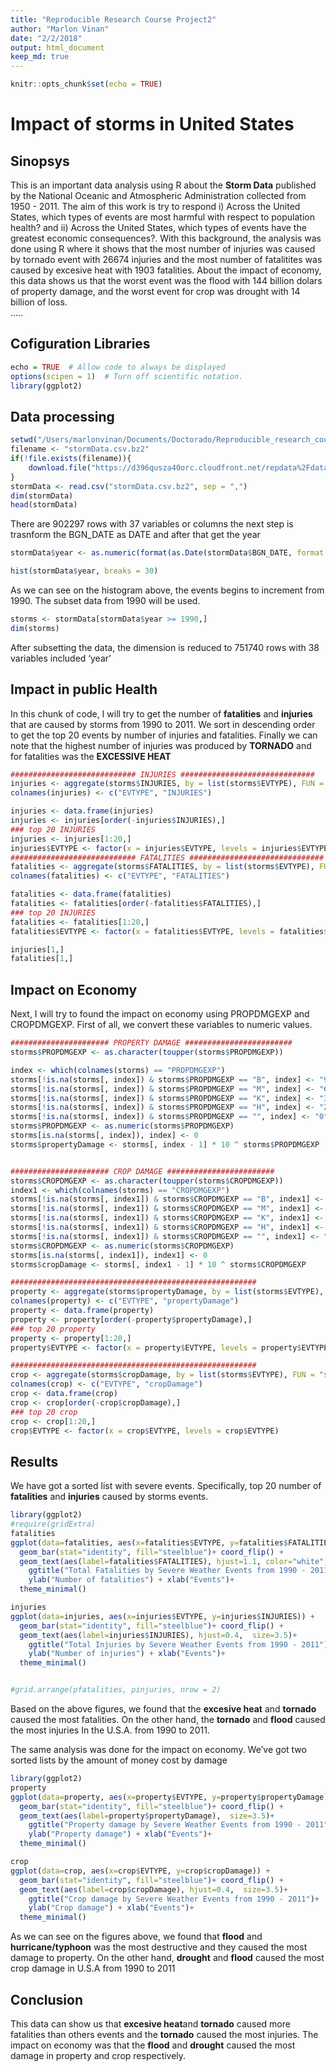 ```yaml
---
title: "Reproducible Research Course Project2"
author: "Marlon Vinan"
date: "2/2/2018"
output: html_document
keep_md: true
---
```


```r
knitr::opts_chunk$set(echo = TRUE)
```

# Impact of storms in United States 

## Sinopsys

This is an important data analysis using R about the **Storm Data** published by the National Oceanic and Atmospheric Administration collected from 1950 - 2011. The aim of this work is try to respond i) Across the United States, which types of events are most harmful with respect to population health? and ii) Across the United States, which types of events have the greatest economic consequences?. With this background, the analysis was done using R where it shows that the most number of injuries was caused by tornado event with 26674 injuries and the most number of fatalitites was caused by excesive heat with 1903 fatalities. About the impact of economy, this data shows us that the worst event was the flood with 144 billion dolars of property damage, and the worst event for crop was drought with 14 billion of loss.    
.....

## Cofiguration Libraries
```r

echo = TRUE  # Allow code to always be displayed
options(scipen = 1)  # Turn off scientific notation.
library(ggplot2)

```



## Data processing 

```r

setwd("/Users/marlonvinan/Documents/Doctorado/Reproducible_research_course/project2" )
filename <- "stormData.csv.bz2"
if(!file.exists(filename)){
    download.file("https://d396qusza40orc.cloudfront.net/repdata%2Fdata%2FStormData.csv.bz2", destfile = "stormData.csv.bz2")
}
stormData <- read.csv("stormData.csv.bz2", sep = ",")
dim(stormData)
head(stormData)

```
There are 902297 rows with 37 variables or columns the next step is trasnform the BGN_DATE as DATE and after that get the year 


```r

stormData$year <- as.numeric(format(as.Date(stormData$BGN_DATE, format = "%m/%d/%Y %H:%M:%S"), "%Y"))

hist(stormData$year, breaks = 30)

```

As we can see on the histogram above, the events begins to increment from 1990. The subset data from 1990 will be used.

```r
storms <- stormData[stormData$year >= 1990,]
dim(storms)

```

After subsetting the data, the dimension is reduced to 751740 rows with 38 variables included 'year'

## Impact in public Health

In this chunk of code, I will try to get the number of **fatalities** and **injuries** that are caused by storms from 1990 to 2011. We sort in descending order to get the top 20 events by number of injuries and fatalities. Finally we can note that the highest number of injuries was produced by **TORNADO** and for fatalities was the **EXCESSIVE HEAT**

```r

############################ INJURIES ##############################
injuries <- aggregate(storms$INJURIES, by = list(storms$EVTYPE), FUN = "sum")
colnames(injuries) <- c("EVTYPE", "INJURIES")

injuries <- data.frame(injuries)
injuries <- injuries[order(-injuries$INJURIES),]
### top 20 INJURIES
injuries <- injuries[1:20,]
injuries$EVTYPE <- factor(x = injuries$EVTYPE, levels = injuries$EVTYPE)
############################ FATALITIES ##############################
fatalities <- aggregate(storms$FATALITIES, by = list(storms$EVTYPE), FUN = "sum")
colnames(fatalities) <- c("EVTYPE", "FATALITIES")

fatalities <- data.frame(fatalities)
fatalities <- fatalities[order(-fatalities$FATALITIES),]
### top 20 INJURIES
fatalities <- fatalities[1:20,]
fatalities$EVTYPE <- factor(x = fatalities$EVTYPE, levels = fatalities$EVTYPE)

injuries[1,]
fatalities[1,]

```

## Impact on Economy

Next, I will try to found the impact on economy using PROPDMGEXP and CROPDMGEXP. First of all, we convert these variables to numeric values.

```r
###################### PROPERTY DAMAGE ########################
storms$PROPDMGEXP <- as.character(toupper(storms$PROPDMGEXP))

index <- which(colnames(storms) == "PROPDMGEXP")
storms[!is.na(storms[, index]) & storms$PROPDMGEXP == "B", index] <- "9"
storms[!is.na(storms[, index]) & storms$PROPDMGEXP == "M", index] <- "6"
storms[!is.na(storms[, index]) & storms$PROPDMGEXP == "K", index] <- "3"
storms[!is.na(storms[, index]) & storms$PROPDMGEXP == "H", index] <- "2"
storms[!is.na(storms[, index]) & storms$PROPDMGEXP == "", index] <- "0"
storms$PROPDMGEXP <- as.numeric(storms$PROPDMGEXP)
storms[is.na(storms[, index]), index] <- 0
storms$propertyDamage <- storms[, index - 1] * 10 ^ storms$PROPDMGEXP


###################### CROP DAMAGE ########################
storms$CROPDMGEXP <- as.character(toupper(storms$CROPDMGEXP))
index1 <- which(colnames(storms) == "CROPDMGEXP")
storms[!is.na(storms[, index1]) & storms$CROPDMGEXP == "B", index1] <- "9"
storms[!is.na(storms[, index1]) & storms$CROPDMGEXP == "M", index1] <- "6"
storms[!is.na(storms[, index1]) & storms$CROPDMGEXP == "K", index1] <- "3"
storms[!is.na(storms[, index1]) & storms$CROPDMGEXP == "H", index1] <- "2"
storms[!is.na(storms[, index1]) & storms$CROPDMGEXP == "", index1] <- "0"
storms$CROPDMGEXP <- as.numeric(storms$CROPDMGEXP)
storms[is.na(storms[, index1]), index1] <- 0
storms$cropDamage <- storms[, index1 - 1] * 10 ^ storms$CROPDMGEXP

#######################################################
property <- aggregate(storms$propertyDamage, by = list(storms$EVTYPE), FUN = "sum")
colnames(property) <- c("EVTYPE", "propertyDamage")
property <- data.frame(property)
property <- property[order(-property$propertyDamage),]
### top 20 property
property <- property[1:20,]
property$EVTYPE <- factor(x = property$EVTYPE, levels = property$EVTYPE)

#######################################################
crop <- aggregate(storms$cropDamage, by = list(storms$EVTYPE), FUN = "sum")
colnames(crop) <- c("EVTYPE", "cropDamage")
crop <- data.frame(crop)
crop <- crop[order(-crop$cropDamage),]
### top 20 crop
crop <- crop[1:20,]
crop$EVTYPE <- factor(x = crop$EVTYPE, levels = crop$EVTYPE)


```

## Results

We have got a sorted list with severe events. Specifically, top 20 number of **fatalities** and **injuries** caused by storms events.

```r
library(ggplot2)
#require(gridExtra)
fatalities
ggplot(data=fatalities, aes(x=fatalities$EVTYPE, y=fatalities$FATALITIES)) +
  geom_bar(stat="identity", fill="steelblue")+ coord_flip() +
  geom_text(aes(label=fatalities$FATALITIES), hjust=1.1, color="white", size=3.5)+
    ggtitle("Total Fatalities by Severe Weather Events from 1990 - 2011")+
    ylab("Number of fatalities") + xlab("Events")+
  theme_minimal()

injuries
ggplot(data=injuries, aes(x=injuries$EVTYPE, y=injuries$INJURIES)) +
  geom_bar(stat="identity", fill="steelblue")+ coord_flip() +
  geom_text(aes(label=injuries$INJURIES), hjust=0.4,  size=3.5)+
    ggtitle("Total Injuries by Severe Weather Events from 1990 - 2011")+
    ylab("Number of injuries") + xlab("Events")+
  theme_minimal()


#grid.arrange(pfatalities, pinjuries, nrow = 2)

```
Based on the above figures, we found that the **excesive heat** and **tornado** caused the most fatalities. On the other hand, the **tornado** and **flood** caused the most injuries In the U.S.A. from 1990 to 2011.


The same analysis was done for the impact on economy. We've got two sorted lists by the amount of money cost by damage

```r
library(ggplot2)
property
ggplot(data=property, aes(x=property$EVTYPE, y=property$propertyDamage)) +
  geom_bar(stat="identity", fill="steelblue")+ coord_flip() +
  geom_text(aes(label=property$propertyDamage),  size=3.5)+
    ggtitle("Property damage by Severe Weather Events from 1990 - 2011")+
    ylab("Property damage") + xlab("Events")+
  theme_minimal()

crop
ggplot(data=crop, aes(x=crop$EVTYPE, y=crop$cropDamage)) +
  geom_bar(stat="identity", fill="steelblue")+ coord_flip() +
  geom_text(aes(label=crop$cropDamage), hjust=0.4,  size=3.5)+
    ggtitle("Crop damage by Severe Weather Events from 1990 - 2011")+
    ylab("Crop damage") + xlab("Events")+
  theme_minimal()

```

As we can see on the figures above, we found that **flood** and **hurricane/typhoon** was the most destructive and they caused the most damage to property. On the other hand, **drought** and **flood** caused the most crop damage in U.S.A from 1990 to 2011


## Conclusion

This data can show us that **excesive heat**and **tornado** caused more fatalities than others events and the **tornado** caused the most injuries. The impact on economy was that the **flood** and **drought** caused the most damage in property and crop respectively.
